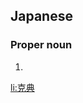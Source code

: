 ==Japanese==
{{ja-kanjitab|かつ|のり}}

===Proper noun===
{{ja-pos|かつのり|proper}}

# {{given name|male|lang=ja|sort=かつのり}}

[[li:克典]]